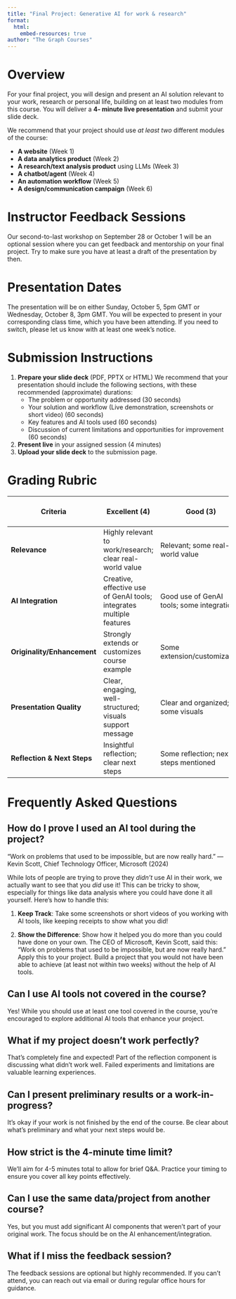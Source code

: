 ```yaml
---
title: "Final Project: Generative AI for work & research"
format:
  html:
    embed-resources: true
author: "The Graph Courses"
---
```


# Overview

For your final project, you will design and present an AI solution relevant to your work, research or personal life, building on at least two modules from this course. You will deliver a **4- minute live presentation** and submit your slide deck.

We recommend that your project should use *at least two* different modules of the course:

-   **A website** (Week 1)
-   **A data analytics product** (Week 2)
-   **A research/text analysis product** using LLMs (Week 3)
-   **A chatbot/agent** (Week 4)
-   **An automation workflow** (Week 5)
-   **A design/communication campaign** (Week 6)

# Instructor Feedback Sessions

Our second-to-last workshop on September 28 or October 1 will be an optional session where you can get feedback and mentorship on your final project. Try to make sure you have at least a draft of the presentation by then.

# Presentation Dates

The presentation will be on either Sunday, October 5, 5pm GMT or Wednesday, October 8, 3pm GMT. You will be expected to present in your corresponding class time, which you have been attending. If you need to switch, please let us know with at least one week's notice.

# Submission Instructions

1.  **Prepare your slide deck** (PDF, PPTX or HTML) We recommend that your presentation should include the following sections, with these recommended (approximate) durations:
    -   The problem or opportunity addressed (30 seconds)
    -   Your solution and workflow (Live demonstration, screenshots or short video) (60 seconds)
    -   Key features and AI tools used (60 seconds)
    -   Discussion of current limitations and opportunities for improvement (60 seconds)
2.  **Present live** in your assigned session (4 minutes)
3.  **Upload your slide deck** to the submission page.

# Grading Rubric

| Criteria | Excellent (4) | Good (3) | Satisfactory (2) | Needs Improvement (1) |
|---------------|---------------|---------------|---------------|---------------|
| **Relevance** | Highly relevant to work/research; clear real-world value | Relevant; some real-world value | Somewhat relevant; value not fully clear | Not relevant or unclear value |
| **AI Integration** | Creative, effective use of GenAI tools; integrates multiple features | Good use of GenAI tools; some integration | Basic use of GenAI tools | Minimal or unclear use of GenAI |
| **Originality/Enhancement** | Strongly extends or customizes course example | Some extension/customization | Minor changes to example | Direct copy, little change |
| **Presentation Quality** | Clear, engaging, well-structured; visuals support message | Clear and organized; some visuals | Adequate; some unclear points | Disorganized or unclear |
| **Reflection & Next Steps** | Insightful reflection; clear next steps | Some reflection; next steps mentioned | Basic reflection | Little or no reflection |

# Frequently Asked Questions

## **How do I prove I used an AI tool during the project?**

“Work on problems that used to be impossible, but are now really hard.” — Kevin Scott, Chief Technology Officer, Microsoft (2024)

While lots of people are trying to prove they *didn't* use AI in their work, we actually want to see that you *did* use it! This can be tricky to show, especially for things like data analysis where you could have done it all yourself. Here's how to handle this:

1.  **Keep Track**: Take some screenshots or short videos of you working with AI tools, like keeping receipts to show what you did!

2.  **Show the Difference**: Show how it helped you do more than you could have done on your own. The CEO of Microsoft, Kevin Scott, said this: “Work on problems that used to be impossible, but are now really hard.” Apply this to your project. Build a project that you would not have been able to achieve (at least not within two weeks) without the help of AI tools.

## **Can I use AI tools not covered in the course?**

Yes! While you should use at least one tool covered in the course, you're encouraged to explore additional AI tools that enhance your project.

## **What if my project doesn't work perfectly?**

That's completely fine and expected! Part of the reflection component is discussing what didn't work well. Failed experiments and limitations are valuable learning experiences.

## **Can I present preliminary results or a work-in-progress?**

It's okay if your work is not finished by the end of the course. Be clear about what's preliminary and what your next steps would be.

## **How strict is the 4-minute time limit?**

We'll aim for 4-5 minutes total to allow for brief Q&A. Practice your timing to ensure you cover all key points effectively.

## **Can I use the same data/project from another course?**

Yes, but you must add significant AI components that weren't part of your original work. The focus should be on the AI enhancement/integration.

## **What if I miss the feedback session?**

The feedback sessions are optional but highly recommended. If you can't attend, you can reach out via email or during regular office hours for guidance.